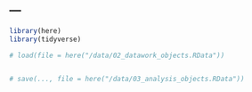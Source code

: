 ---
---

```r
library(here)
library(tidyverse)
```


```r
# load(file = here("/data/02_datawork_objects.RData"))
```


```r

```


```r
# save(..., file = here("/data/03_analysis_objects.RData"))
```
